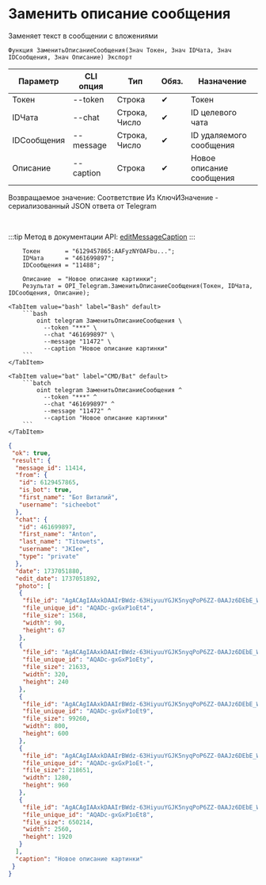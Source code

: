 ﻿---
sidebar_position: 15
---


# Заменить описание сообщения
 Заменяет текст в сообщении с вложениями



`Функция ЗаменитьОписаниеСообщения(Знач Токен, Знач IDЧата, Знач IDСообщения, Знач Описание) Экспорт`

  | Параметр | CLI опция | Тип | Обяз. | Назначение |
  |-|-|-|-|-|
  | Токен | --token | Строка | &#x2714; | Токен |
  | IDЧата | --chat | Строка, Число | &#x2714; | ID целевого чата |
  | IDСообщения | --message | Строка, Число | &#x2714; | ID удаляемого сообщения |
  | Описание | --caption | Строка | &#x2714; | Новое описание сообщения |

  
  Возвращаемое значение:   Соответствие Из КлючИЗначение - сериализованный JSON ответа от Telegram

<br/>

:::tip
Метод в документации API: [editMessageCaption](https://core.telegram.org/bots/api#editmessagecaption)
:::
<br/>



```bsl title="Пример использования для 1С:Предприятие/OneScript"
    Токен       = "6129457865:AAFyzNYOAFbu...";
    IDЧата      = "461699897";
    IDСообщения = "11488";

    Описание  = "Новое описание картинки";
    Результат = OPI_Telegram.ЗаменитьОписаниеСообщения(Токен, IDЧата, IDСообщения, Описание);
```
    

 <Tabs>
  
    <TabItem value="bash" label="Bash" default>
        ```bash
            oint telegram ЗаменитьОписаниеСообщения \
              --token "***" \
              --chat "461699897" \
              --message "11472" \
              --caption "Новое описание картинки"
        ```
    </TabItem>
  
    <TabItem value="bat" label="CMD/Bat" default>
        ```batch
            oint telegram ЗаменитьОписаниеСообщения ^
              --token "***" ^
              --chat "461699897" ^
              --message "11472" ^
              --caption "Новое описание картинки"
        ```
    </TabItem>
</Tabs>


```json title="Результат"
{
 "ok": true,
 "result": {
  "message_id": 11414,
  "from": {
   "id": 6129457865,
   "is_bot": true,
   "first_name": "Бот Виталий",
   "username": "sicheebot"
  },
  "chat": {
   "id": 461699897,
   "first_name": "Anton",
   "last_name": "Titowets",
   "username": "JKIee",
   "type": "private"
  },
  "date": 1737051880,
  "edit_date": 1737051892,
  "photo": [
   {
    "file_id": "AgACAgIAAxkDAAIrBWdz-63HiyuuYGJK5nyqPoP6ZZ-0AAJz6DEbE_WgS78HisbQ9AQ_AQADAgADcwADNgQ",
    "file_unique_id": "AQADc-gxGxP1oEt4",
    "file_size": 1568,
    "width": 90,
    "height": 67
   },
   {
    "file_id": "AgACAgIAAxkDAAIrBWdz-63HiyuuYGJK5nyqPoP6ZZ-0AAJz6DEbE_WgS78HisbQ9AQ_AQADAgADbQADNgQ",
    "file_unique_id": "AQADc-gxGxP1oEty",
    "file_size": 21633,
    "width": 320,
    "height": 240
   },
   {
    "file_id": "AgACAgIAAxkDAAIrBWdz-63HiyuuYGJK5nyqPoP6ZZ-0AAJz6DEbE_WgS78HisbQ9AQ_AQADAgADeAADNgQ",
    "file_unique_id": "AQADc-gxGxP1oEt9",
    "file_size": 99260,
    "width": 800,
    "height": 600
   },
   {
    "file_id": "AgACAgIAAxkDAAIrBWdz-63HiyuuYGJK5nyqPoP6ZZ-0AAJz6DEbE_WgS78HisbQ9AQ_AQADAgADeQADNgQ",
    "file_unique_id": "AQADc-gxGxP1oEt-",
    "file_size": 218651,
    "width": 1280,
    "height": 960
   },
   {
    "file_id": "AgACAgIAAxkDAAIrBWdz-63HiyuuYGJK5nyqPoP6ZZ-0AAJz6DEbE_WgS78HisbQ9AQ_AQADAgADdwADNgQ",
    "file_unique_id": "AQADc-gxGxP1oEt8",
    "file_size": 650214,
    "width": 2560,
    "height": 1920
   }
  ],
  "caption": "Новое описание картинки"
 }
}
```
